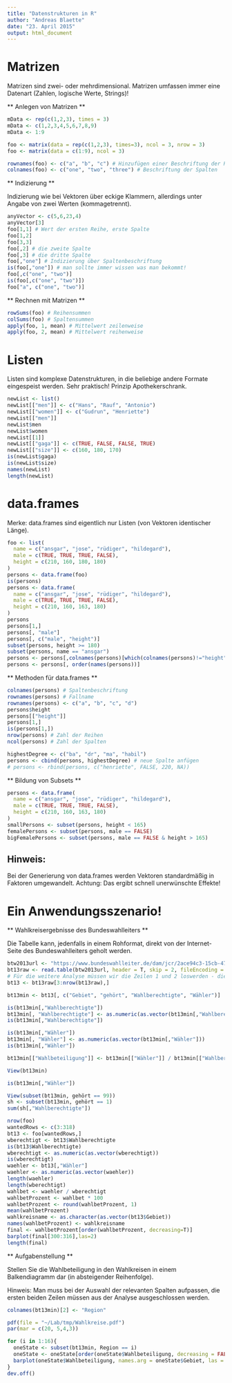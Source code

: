 ```yaml
---
title: "Datenstrukturen in R"
author: "Andreas Blaette"
date: "23. April 2015"
output: html_document
---
```




Matrizen
========
  
Matrizen sind zwei- oder mehrdimensional. Matrizen umfassen immer eine Datenart (Zahlen, logische Werte, Strings)!
  
** Anlegen von Matrizen **
  
```r
mData <- rep(c(1,2,3), times = 3)
mData <- c(1,2,3,4,5,6,7,8,9)
mData <- 1:9

foo <- matrix(data = rep(c(1,2,3), times=3), ncol = 3, nrow = 3)
foo <- matrix(data = c(1:9), ncol = 3)

rownames(foo) <- c("a", "b", "c") # Hinzufügen einer Beschriftung der Reihen
colnames(foo) <- c("one", "two", "three") # Beschriftung der Spalten
```


** Indizierung **
  
Indizierung wie bei Vektoren über eckige Klammern, allerdings unter Angabe von zwei Werten (kommagetrennt).

```r
anyVector <- c(5,6,23,4)
anyVector[3]
foo[1,1] # Wert der ersten Reihe, erste Spalte
foo[1,2]
foo[3,3]
foo[,2] # die zweite Spalte
foo[,3] # die dritte Spalte
foo[,"one"] # Indizierung über Spaltenbeschriftung
is(foo[,"one"]) # man sollte immer wissen was man bekommt!
foo[,c("one", "two")]
is(foo[,c("one", "two")])
foo["a", c("one", "two")]
```


** Rechnen mit Matrizen **
  
```r
rowSums(foo) # Reihensummen
colSums(foo) # Spaltensummen
apply(foo, 1, mean) # Mittelwert zeilenweise
apply(foo, 2, mean) # Mittelwert reihenweise
```


Listen
======
  
Listen sind komplexe Datenstrukturen, in die beliebige andere Formate eingespeist werden. Sehr praktisch! Prinzip Apothekerschrank.

```r
newList <- list()
newList[["men"]] <- c("Hans", "Rauf", "Antonio")
newList[["women"]] <- c("Gudrun", "Henriette")
newList[["men"]]
newList$men
newList$women
newList[[1]]
newList[["gaga"]] <- c(TRUE, FALSE, FALSE, TRUE)
newList[["size"]] <- c(160, 180, 170)
is(newList$gaga)
is(newList$size)
names(newList)
length(newList)
```


data.frames
===========
  
Merke: data.frames sind eigentlich nur Listen (von Vektoren identischer Länge).

```r
foo <- list(
  name = c("ansgar", "jose", "rüdiger", "hildegard"),
  male = c(TRUE, TRUE, TRUE, FALSE),
  height = c(210, 160, 180, 180)
)
persons <- data.frame(foo)
is(persons)
persons <- data.frame(
  name = c("ansgar", "jose", "rüdiger", "hildegard"),
  male = c(TRUE, TRUE, TRUE, FALSE),
  height = c(210, 160, 163, 180)
)
persons
persons[1,]
persons[, "male"]
persons[, c("male", "height")]
subset(persons, height >= 180)
subset(persons, name == "ansgar")
persons <- persons[,colnames(persons)[which(colnames(persons)!="height")]]
persons <- persons[, order(names(persons))]
```


** Methoden für data.frames **
  
```r
colnames(persons) # Spaltenbeschriftung
rownames(persons) # Fallname
rownames(persons) <- c("a", "b", "c", "d")
persons$height
persons[["height"]]
persons[1,]
is(persons[1,])
nrow(persons) # Zahl der Reihen
ncol(persons) # Zahl der Spalten

highestDegree <- c("ba", "dr", "ma", "habil")
persons <- cbind(persons, highestDegree) # neue Spalte anfügen
# persons <- rbind(persons, c("henriette", FALSE, 220, NA))
```


** Bildung von Subsets **
  
```r
persons <- data.frame(
  name = c("ansgar", "jose", "rüdiger", "hildegard"),
  male = c(TRUE, TRUE, TRUE, FALSE),
  height = c(210, 160, 163, 180)
)
smallPersons <- subset(persons, height < 165)
femalePersons <- subset(persons, male == FALSE)
bigFemalePersons <- subset(persons, male == FALSE & height > 165)
```


Hinweis:
--------
Bei der Generierung von data.frames werden Vektoren standardmäßig in Faktoren umgewandelt. Achtung: Das ergibt schnell unerwünschte Effekte!
  
  
Ein Anwendungsszenario!
=======================
  
** Wahlkreisergebnisse des Bundeswahlleiters ** 
  

Die Tabelle kann, jedenfalls in einem Rohformat, direkt von der Internet-Seite des Bundeswahlleiters geholt werden.

```r
btw2013url <- "https://www.bundeswahlleiter.de/dam/jcr/2ace94c3-15cb-476b-aa98-806b97209353/btw13_kerg.csv"
bt13raw <- read.table(btw2013url, header = T, skip = 2, fileEncoding = "ISO-8859-1", sep = ";")
# Für die weitere Analyse müssen wir die Zeilen 1 und 2 loswerden - dies sind nur Spalenbeschriftungen.
bt13 <- bt13raw[3:nrow(bt13raw),]

bt13min <- bt13[, c("Gebiet", "gehört", "Wahlberechtigte", "Wähler")]

is(bt13min[,"Wahlberechtigte"])
bt13min[, "Wahlberechtigte"] <- as.numeric(as.vector(bt13min[,"Wahlberechtigte"]))
is(bt13min[,"Wahlberechtigte"])

is(bt13min[,"Wähler"])
bt13min[, "Wähler"] <- as.numeric(as.vector(bt13min[,"Wähler"]))
is(bt13min[,"Wähler"])

bt13min[["Wahlbeteiligung"]] <- bt13min[["Wähler"]] / bt13min[["Wahlberechtigte"]]

View(bt13min)

is(bt13min[,"Wähler"])

View(subset(bt13min, gehört == 99))
sh <- subset(bt13min, gehört == 1)
sum(sh[,"Wahlberechtigte"])
```


```r
nrow(foo)
wantedRows <- c(3:318)
bt13 <- foo[wantedRows,]
wberechtigt <- bt13$Wahlberechtigte
is(bt13$Wahlberechtigte)
wberechtigt <- as.numeric(as.vector(wberechtigt))
is(wberechtigt)
waehler <- bt13[,"Wähler"]
waehler <- as.numeric(as.vector(waehler))
length(waehler)
length(wberechtigt)
wahlbet <- waehler / wberechtigt
wahlbetProzent <- wahlbet * 100
wahlbetProzent <- round(wahlbetProzent, 1)
mean(wahlbetProzent)
wahlkreisname <- as.character(as.vector(bt13$Gebiet))
names(wahlbetProzent) <- wahlkreisname
final <- wahlbetProzent[order(wahlbetProzent, decreasing=T)]
barplot(final[300:316],las=2)
length(final)
```


** Aufgabenstellung **
  
Stellen Sie die Wahlbeteiligung in den Wahlkreisen in einem Balkendiagramm dar (in absteigender Reihenfolge).

Hinweis: Man muss bei der Auswahl der relevanten Spalten aufpassen, die ersten beiden Zeilen müssen aus der Analyse ausgeschlossen werden.




```r
colnames(bt13min)[2] <- "Region"

pdf(file = "~/Lab/tmp/Wahlkreise.pdf")
par(mar = c(20, 5,4,3))

for (i in 1:16){
  oneState <- subset(bt13min, Region == i)
  oneState <- oneState[order(oneState$Wahlbeteiligung, decreasing = FALSE),]
  barplot(oneState$Wahlbeteiligung, names.arg = oneState$Gebiet, las = 2)
}
dev.off()
```